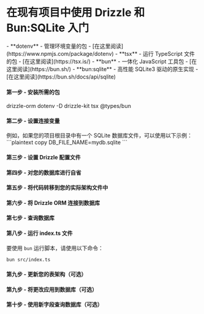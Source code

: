 
<Breadcrumbs/>

# 在现有项目中使用 Drizzle 和 Bun:SQLite 入门

<Prerequisites>  
  - **dotenv** - 管理环境变量的包 - [在这里阅读](https://www.npmjs.com/package/dotenv)
  - **tsx** - 运行 TypeScript 文件的包 - [在这里阅读](https://tsx.is/)
  - **bun** - 一体化 JavaScript 工具包 - [在这里阅读](https://bun.sh/)
  - **bun:sqlite** - 高性能 SQLite3 驱动的原生实现 - [在这里阅读](https://bun.sh/docs/api/sqlite)
</Prerequisites>

<FileStructure />

#### 第一步 - 安装所需的包

<Npm>
  drizzle-orm dotenv
  -D drizzle-kit tsx @types/bun
</Npm>

#### 第二步 - 设置连接变量

<SetupEnv env_variable='DB_FILE_NAME' />

<Callout type='info' title='重要'>
例如，如果您的项目根目录中有一个 SQLite 数据库文件，可以使用以下示例：
```plaintext copy
DB_FILE_NAME=mydb.sqlite
```
</Callout>


#### 第三步 - 设置 Drizzle 配置文件

<SetupConfig dialect='sqlite' env_variable='DB_FILE_NAME'/>

#### 第四步 - 对您的数据库进行自省

<IntrospectSqlite/>

#### 第五步 - 将代码转移到您的实际架构文件中

<TransferCode/>

#### 第六步 - 将 Drizzle ORM 连接到数据库

<ConnectBun/>

#### 第七步 - 查询数据库

<QueryDatabase dialect='bun-sqlite' env_variable='DB_FILE_NAME' />

#### 第八步 - 运行 index.ts 文件

要使用 `bun` 运行脚本，请使用以下命令：
```bash copy
bun src/index.ts
```

#### 第九步 - 更新您的表架构（可选）

<UpdateSchema/>

#### 第九步 - 将更改应用到数据库（可选）

<ApplyChanges/>

#### 第十步 - 使用新字段查询数据库（可选）

<QueryDatabaseUpdated dialect='bun-sqlite' env_variable='DB_FILE_NAME' />